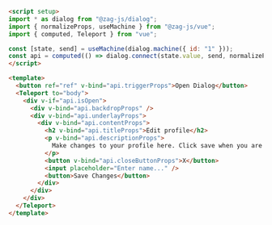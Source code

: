 ```md
<script setup>
import * as dialog from "@zag-js/dialog";
import { normalizeProps, useMachine } from "@zag-js/vue";
import { computed, Teleport } from "vue";

const [state, send] = useMachine(dialog.machine({ id: "1" }));
const api = computed(() => dialog.connect(state.value, send, normalizeProps));
</script>

<template>
  <button ref="ref" v-bind="api.triggerProps">Open Dialog</button>
  <Teleport to="body">
    <div v-if="api.isOpen">
      <div v-bind="api.backdropProps" />
      <div v-bind="api.underlayProps">
        <div v-bind="api.contentProps">
          <h2 v-bind="api.titleProps">Edit profile</h2>
          <p v-bind="api.descriptionProps">
            Make changes to your profile here. Click save when you are done.
          </p>
          <button v-bind="api.closeButtonProps">X</button>
          <input placeholder="Enter name..." />
          <button>Save Changes</button>
        </div>
      </div>
    </div>
  </Teleport>
</template>
```
